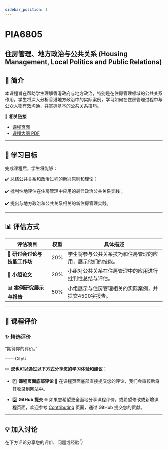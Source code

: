 ```yaml
---
sidebar_position: 1
---
```


# PIA6805
## 住房管理、地方政治与公共关系 (Housing Management, Local Politics and Public Relations)

## **📘 简介**
本课程旨在帮助学生理解香港政府与地方政治，特别是在住房管理领域的公共关系作用。学生将深入分析香港地方政治中的实际案例，学习如何在住房管理过程中与公众人物有效沟通，并掌握基本的公共关系技巧。

🔗 **相关链接**
- [课程页面](https://www.cityu.edu.hk/catalogue/pg/202526/course/PIA6805.htm)
- [课程大纲 PDF](https://www.cityu.edu.hk/catalogue/pg/202526/course/PIA6805.pdf)

---

## **🎯 学习目标**

完成课程后，学生将能够：

✔️ 总结公共关系和政治过程的新兴原则和理论；

✔️ 批判性地评估在住房管理中应用的最佳政治公共关系实践；

✔️ 提出与地方政治和公共关系相关的新住房管理实践。

---

## **📊 评估方式**

| **评估项目**               | **权重** | **具体描述**                                                                                       |
|---------------------------|---------|---------------------------------------------------------------------------------------------------|
| **💬 研讨会讨论与技能工作坊** | 20%     | 学生将参与公共关系技巧和住房管理的应用，展示他们的技能。                                           |
| **📄 小组论文**             | 20%     | 小组对公共关系在住房管理中的应用进行批判性总结与评估。                                               |
| **📊 案例研究展示与报告**   | 50%     | 小组展示与住房管理相关的实际案例，并提交4500字报告。                                               |

---

## **💬 课程评价**

### ✨ **精选评价**
<div className={commentStyles.commentBox}>
    <p className={commentStyles.commentText}>
        “期待你的评价。”
    </p>
    <p className={commentStyles.commentAuthor}>—— CityU</p>
</div>

✏️ **您也可以通过以下方式分享您的学习体验和建议：**

- 1️⃣ **课程页面底部评论**
💬 在课程页面底部直接提交您的评论，我们会审核后将其收录到网站中。

- 2️⃣ **GitHub 提交**
🌐 如果您希望更全面地分享课程评价，或希望修改或新增课程页面，欢迎参考 [Contributing](/contributing) 页面，通过 GitHub 提交您的贡献。

---

## **💡 加入讨论**

在下方评论分享您的评价、问题或经验👇
<Utterances />